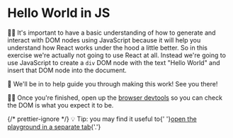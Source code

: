 # Hello World in JS

<EpicVideo url="https://www.epicreact.dev/workshops/react-fundamentals/hello-world-in-js" />

👨‍💼 It's important to have a basic understanding of how to generate and interact
with DOM nodes using JavaScript because it will help you understand how React
works under the hood a little better. So in this exercise we're actually not
going to use React at all. Instead we're going to use JavaScript to create a
`div` DOM node with the text "Hello World" and insert that DOM node into the
document.

🐨 We'll be in <InlineFile file="index.html" /> to help guide you through making
this work! See you there!

👨‍💼 Once you're finished, open up the
[browser devtools](https://developer.chrome.com/docs/devtools) so
you can check the DOM is what you expect it to be.

{/* prettier-ignore */}
<callout-info class="aside">
💡 Tip: you may find it useful to{' '}<a target="_blank" href="/app/playground">open the playground in a separate tab</a>{'.'}
</callout-info>
